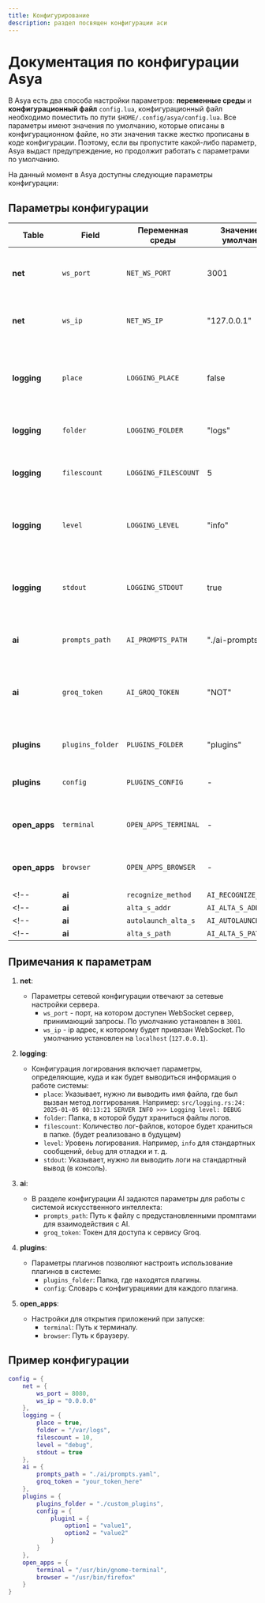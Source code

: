 ```yaml
---
title: Конфигурирование
description: раздел посвящен конфигурации аси
---
```


# Документация по конфигурации Asya

В Asya есть два способа настройки параметров: **переменные среды** и **конфигурационный файл** `config.lua`, конфигурационный файл необходимо поместить по пути `$HOME/.config/asya/config.lua`. Все параметры имеют значения по умолчанию, которые описаны в конфигурационном файле, но эти значения также жестко прописаны в коде конфигурации. Поэтому, если вы пропустите какой-либо параметр, Asya выдаст предупреждение, но продолжит работать с параметрами по умолчанию.

На данный момент в Asya доступны следующие параметры конфигурации:

## Параметры конфигурации

| Table         | Field              | Переменная среды     | Значение по умолчанию     | Описание |
|---------------|--------------------|----------------------|---------------------------|----------|
| **net**       | `ws_port`        | `NET_WS_PORT`      | 3001                      | Порт, на котором работает WebSocket сервер. |
| **net**       | `ws_ip`        | `NET_WS_IP`      | "127.0.0.1"                     | IP, на котором работает WebSocket сервер. |
| **logging**   | `place`            | `LOGGING_PLACE`      | false                     | Флаг, указывающий, нужно ли выводить имя файла, где был вызван метод логгирования. |
| **logging**   | `folder`           | `LOGGING_FOLDER`     | "logs"                    | Папка, в которой будут храниться логи. |
| **logging**   | `filescount`       | `LOGGING_FILESCOUNT` | 5                         | Количество лог-файлов, которые будет хранить система. |
| **logging**   | `level`            | `LOGGING_LEVEL`      | "info"                    | Уровень логирования (например, "debug", "info", "warn", "error"). |
| **logging**   | `stdout`           | `LOGGING_STDOUT`     | true                      | Флаг, указывающий, нужно ли выводить логи в стандартный вывод (консоль). |
| **ai**        | `prompts_path`     | `AI_PROMPTS_PATH`    | "./ai-prompts.yaml"       | Путь к файлу с промптами для AI. |
| **ai**        | `groq_token`       | `AI_GROQ_TOKEN`      | "NOT"                     | Токен для доступа к API Groq (система распознавания команд и генерации ответов). |
| **plugins**   | `plugins_folder`   | `PLUGINS_FOLDER`     | "plugins"                 | Папка, содержащая плагины. |
| **plugins**   | `config`           | `PLUGINS_CONFIG`     | -                         | Конфигурация плагинов, представленных в виде словаря. |
| **open_apps** | `terminal`         | `OPEN_APPS_TERMINAL` | -                         | Путь к терминалу, который нужно открыть. |
| **open_apps** | `browser`          | `OPEN_APPS_BROWSER`  | -                         | Путь к браузеру, который нужно открыть. |
<!-- | **ai**        | `recognize_method` | `AI_RECOGNIZE_METHOD`| `Groq`                    | Метод распознавания пользовательского ввода. Возможные значения: `Groq`, `AltaS`, `None`. | -->
<!-- | **ai**        | `alta_s_addr`      | `AI_ALTA_S_ADDR`     | -                         | Адрес, на котором размещена модель AltaS. | -->
<!-- | **ai**        | `autolaunch_alta_s`| `AI_AUTOLAUNCH_ALTAS`| false                     | Флаг, указывающий, нужно ли автоматически запускать модель AltaS. | -->
<!-- | **ai**        | `alta_s_path`      | `AI_ALTA_S_PATH`     | -                         | Путь к файлу модели AltaS для автоматического запуска. | -->

## Примечания к параметрам

1. **net**:
   - Параметры сетевой конфигурации отвечают за сетевые настройки сервера.
     - `ws_port` - порт, на котором доступен WebSocket сервер, принимающий запросы. По умолчанию установлен в `3001`.
     - `ws_ip` - ip адрес, к которому будет привязан WebSocket. По умолчанию установлен на `localhost` (`127.0.0.1`).
     <!-- - `proxy_addr` - адрес прокси (будет реализовано в будущем) -->

2. **logging**:
   - Конфигурация логирования включает параметры, определяющие, куда и как будет выводиться информация о работе системы:
     - `place`: Указывает, нужно ли выводить имя файла, где был вызван метод логгирования. Например: ```src/logging.rs:24: 2025-01-05 00:13:21 SERVER INFO >>> Logging level: DEBUG```
     - `folder`: Папка, в которой будут храниться файлы логов.
     - `filescount`: Количество лог-файлов, которое будет храниться в папке. (будет реализовано в будущем)
     - `level`: Уровень логирования. Например, `info` для стандартных сообщений, `debug` для отладки и т. д.
     - `stdout`: Указывает, нужно ли выводить логи на стандартный вывод (в консоль).

3. **ai**:
   - В разделе конфигурации AI задаются параметры для работы с системой искусственного интеллекта:
     - `prompts_path`: Путь к файлу с предустановленными промптами для взаимодействия с AI.
     - `groq_token`: Токен для доступа к сервису Groq.
     <!-- - `recognize_method`: Метод распознавания пользовательского ввода, который может быть настроен на использование `Groq`, `AltaS` или отключение AI (`None`). -->
     <!-- - `alta_s_addr`: Адрес, на котором будет размещена модель AltaS. -->
     <!-- - `autolaunch_alta_s`: Флаг для автоматического запуска модели AltaS. -->
     <!-- - `alta_s_path`: Путь к файлу модели AltaS, если она должна быть запущена автоматически. -->

4. **plugins**:
   - Параметры плагинов позволяют настроить использование плагинов в системе:
     - `plugins_folder`: Папка, где находятся плагины.
     - `config`: Словарь с конфигурациями для каждого плагина.

5. **open_apps**:
   - Настройки для открытия приложений при запуске:
     - `terminal`: Путь к терминалу.
     - `browser`: Путь к браузеру.

## Пример конфигурации

```lua
config = {
    net = {
        ws_port = 8080,
        ws_ip = "0.0.0.0"
    },
    logging = {
        place = true,
        folder = "/var/logs",
        filescount = 10,
        level = "debug",
        stdout = true
    },
    ai = {
        prompts_path = "./ai/prompts.yaml",
        groq_token = "your_token_here"
    },
    plugins = {
        plugins_folder = "./custom_plugins",
        config = {
            plugin1 = {
                option1 = "value1",
                option2 = "value2"
            }
        }
    },
    open_apps = {
        terminal = "/usr/bin/gnome-terminal",
        browser = "/usr/bin/firefox"
    }
}
```
